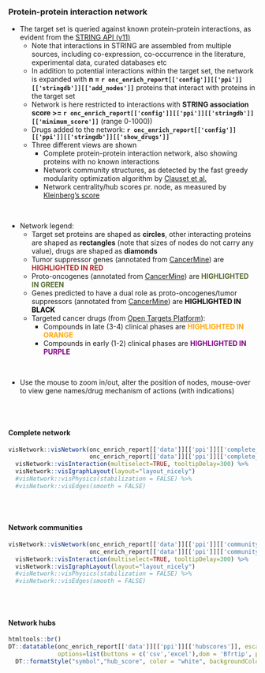 ### Protein-protein interaction network {.tabset}

* The target set is queried against known protein-protein interactions, as evident from the [STRING API (v11)](http://string-db.org)
  * Note that interactions in STRING are assembled from multiple sources, including co-expression, co-occurrence in the literature, experimental data, curated databases etc
  * In addition to potential interactions within the target set, the network is expanded with __n = `r onc_enrich_report[['config']][['ppi']][['stringdb']][['add_nodes']]`__ proteins that interact with proteins in the target set
  * Network is here restricted to interactions with __STRING association score >= `r onc_enrich_report[['config']][['ppi']][['stringdb']][['minimum_score']]`__ (range 0-1000))
  * Drugs added to the network: __`r onc_enrich_report[['config']][['ppi']][['stringdb']][['show_drugs']]`__ 
  * Three different views are shown
    * Complete protein-protein interaction network, also showing proteins with no known interactions
    * Network community structures, as detected by the fast greedy modularity optimization algorithm by [Clauset et al.](http://www.arxiv.org/abs/cond-mat/0408187)
    * Network centrality/hub scores pr. node, as measured by [Kleinberg's score](https://dl.acm.org/citation.cfm?id=324140)
  
<br>

* Network legend:
  * Target set proteins are shaped as **circles**, other interacting proteins are shaped as **rectangles** (note that sizes of nodes do not carry any value), drugs are shaped as **diamonds**
  * Tumor suppressor genes (annotated from [CancerMine](https://www.nature.com/articles/s41592-019-0422-y)) are <span style="color:firebrick"><b>HIGHLIGHTED IN RED</b></span>
  * Proto-oncogenes (annotated from [CancerMine](https://www.nature.com/articles/s41592-019-0422-y)) are <span style="color:darkolivegreen"><b>HIGHLIGHTED IN GREEN</b></span>
  * Genes predicted to have a dual role as proto-oncogenes/tumor suppressors (annotated from [CancerMine](https://www.nature.com/articles/s41592-019-0422-y)) are <span style="color:black"><b>HIGHLIGHTED IN BLACK</b></span>
  * Targeted cancer drugs (from [Open Targets Platform](https://targetvalidation.org)):
     * Compounds in late (3-4) clinical phases are <span style="color:orange"><b>HIGHLIGHTED IN ORANGE</b></span>
     * Compounds in early (1-2) clinical phases are <span style="color:purple"><b>HIGHLIGHTED IN PURPLE</b></span>
  
<br>

* Use the mouse to zoom in/out, alter the position of nodes, mouse-over to view gene names/drug mechanism of actions (with indications)

<br><br>

#### Complete network

```r
visNetwork::visNetwork(onc_enrich_report[['data']][['ppi']][['complete_network']]$nodes, 
                       onc_enrich_report[['data']][['ppi']][['complete_network']]$edges) %>%
  visNetwork::visInteraction(multiselect=TRUE, tooltipDelay=300) %>%
  visNetwork::visIgraphLayout(layout="layout_nicely")
  #visNetwork::visPhysics(stabilization = FALSE) %>%
  #visNetwork::visEdges(smooth = FALSE)

```
<br><br>

#### Network communities

```r
visNetwork::visNetwork(onc_enrich_report[['data']][['ppi']][['community_network']]$nodes, 
                       onc_enrich_report[['data']][['ppi']][['community_network']]$edges) %>%
  visNetwork::visInteraction(multiselect=TRUE, tooltipDelay=300) %>%
  visNetwork::visIgraphLayout(layout="layout_nicely")
  #visNetwork::visPhysics(stabilization = FALSE) %>%
  #visNetwork::visEdges(smooth = FALSE)

```
<br><br>

#### Network hubs

```r

htmltools::br()
DT::datatable(onc_enrich_report[['data']][['ppi']][['hubscores']], escape = F, extensions=c("Buttons","Responsive"), width = "100%",
              options=list(buttons = c('csv','excel'),dom = 'Bfrtip', pagelength = 20)) %>%
  DT::formatStyle("symbol","hub_score", color = "white", backgroundColor = DT::styleInterval(onc_enrich_report[['config']][['disease']][['breaks']], onc_enrich_report[['config']][['disease']][['colors']]))



```
<br><br>

